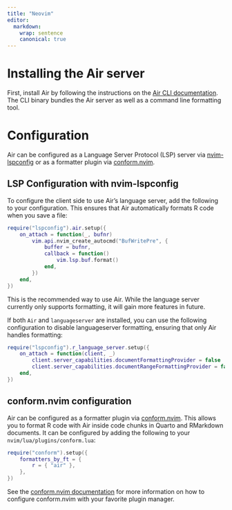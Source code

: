 ```yaml
---
title: "Neovim"
editor:
  markdown:
    wrap: sentence
    canonical: true
---
```


# Installing the Air server

First, install Air by following the instructions on the [Air CLI documentation](https://posit-dev.github.io/air/cli.html).
The CLI binary bundles the Air server as well as a command line formatting tool.

# Configuration

Air can be configured as a Language Server Protocol (LSP) server via [nvim-lspconfig](https://github.com/neovim/nvim-lspconfig) or as a formatter plugin via [conform.nvim](https://github.com/stevearc/conform.nvim).

## LSP Configuration with nvim-lspconfig

To configure the client side to use Air's language server, add the following to your configuration.
This ensures that Air automatically formats R code when you save a file:

``` lua
require("lspconfig").air.setup({
    on_attach = function(_, bufnr)
        vim.api.nvim_create_autocmd("BufWritePre", {
            buffer = bufnr,
            callback = function()
                vim.lsp.buf.format()
            end,
        })
    end,
})
```

This is the recommended way to use Air.
While the language server currently only supports formatting, it will gain more features in future.

If both `Air` and `languageserver` are installed, you can use the following configuration to disable languageserver formatting, ensuring that only Air handles formatting:

``` lua
require("lspconfig").r_language_server.setup({
    on_attach = function(client, _)
        client.server_capabilities.documentFormattingProvider = false
        client.server_capabilities.documentRangeFormattingProvider = false
    end,
})
```

## conform.nvim configuration

Air can be configured as a formatter plugin via [conform.nvim](https://github.com/stevearc/conform.nvim).
This allows you to format R code with Air inside code chunks in Quarto and RMarkdown documents.
It can be configured by adding the following to your `nvim/lua/plugins/conform.lua`:

``` lua
require("conform").setup({
    formatters_by_ft = {
        r = { "air" },
    },
})
```

See the [conform.nvim documentation](https://github.com/stevearc/conform.nvim?tab=readme-ov-file#installation) for more information on how to configure conform.nvim with your favorite plugin manager.

